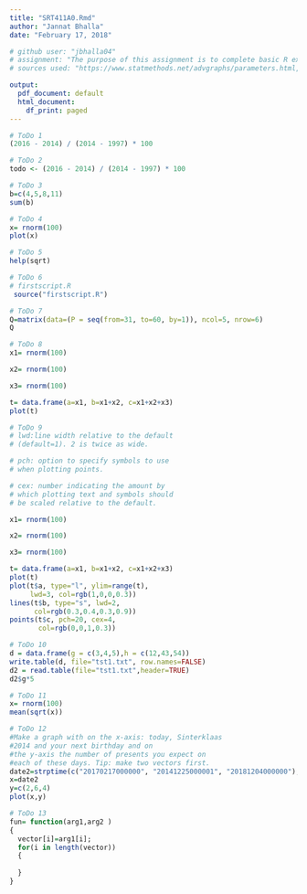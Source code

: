 ```yaml
---
title: "SRT411A0.Rmd"
author: "Jannat Bhalla"
date: "February 17, 2018"

# github user: "jbhalla04"
# assignment: "The purpose of this assignment is to complete basic R exercises and upload their code and the results to github. The document used for this assignment is: https://cran.r-project.org/doc/contrib/Torfs+Brauer-Short-R-Intro.pdf".
# sources used: "https://www.statmethods.net/advgraphs/parameters.html, https://cran.r-project.org/doc/contrib/Torfs+Brauer-Short-R-Intro.pdf""

output:
  pdf_document: default
  html_document:
    df_print: paged
---
```



```r
# ToDo 1
(2016 - 2014) / (2014 - 1997) * 100
```
```r
# ToDo 2
todo <- (2016 - 2014) / (2014 - 1997) * 100
```

```r
# ToDo 3
b=c(4,5,8,11)
sum(b)
```

```r
# ToDo 4
x= rnorm(100)
plot(x)
```

```r
# ToDo 5
help(sqrt)
```

```r
# ToDo 6
# firstscript.R 
 source("firstscript.R")
```

```r
# ToDo 7
Q=matrix(data=(P = seq(from=31, to=60, by=1)), ncol=5, nrow=6)
Q
```

```r
# ToDo 8
x1= rnorm(100)

x2= rnorm(100)

x3= rnorm(100)

t= data.frame(a=x1, b=x1+x2, c=x1+x2+x3)
plot(t)
```

```r
# ToDo 9
# lwd:line width relative to the default 
# (default=1). 2 is twice as wide.

# pch: option to specify symbols to use 
# when plotting points.

# cex: number indicating the amount by 
# which plotting text and symbols should 
# be scaled relative to the default.

x1= rnorm(100)

x2= rnorm(100)

x3= rnorm(100)

t= data.frame(a=x1, b=x1+x2, c=x1+x2+x3)
plot(t)
plot(t$a, type="l", ylim=range(t),
     lwd=3, col=rgb(1,0,0,0.3))
lines(t$b, type="s", lwd=2,
      col=rgb(0.3,0.4,0.3,0.9))
points(t$c, pch=20, cex=4,
       col=rgb(0,0,1,0.3))
```

```r
# ToDo 10
d = data.frame(g = c(3,4,5),h = c(12,43,54))
write.table(d, file="tst1.txt", row.names=FALSE)
d2 = read.table(file="tst1.txt",header=TRUE)
d2$g*5
```

```r
# ToDo 11
x= rnorm(100)
mean(sqrt(x))
```

```r
# ToDo 12
#Make a graph with on the x-axis: today, Sinterklaas
#2014 and your next birthday and on
#the y-axis the number of presents you expect on
#each of these days. Tip: make two vectors first.
date2=strptime(c("20170217000000", "20141225000001", "20181204000000"), format = "%Y%m%d%H%M%S")
x=date2
y=c(2,6,4)
plot(x,y)
```

```r
# ToDo 13
fun= function(arg1,arg2 )
{
  vector[i]=arg1[i];
  for(i in length(vector))
  {
    
  }
}
```